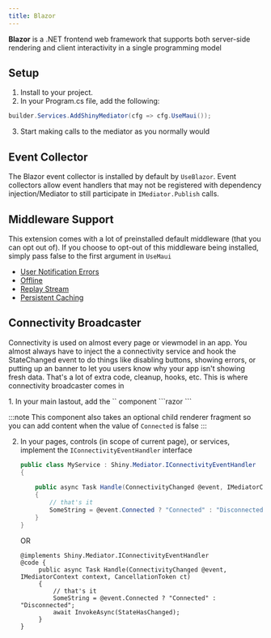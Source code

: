 ```yaml
---
title: Blazor
---
```


**Blazor** is a .NET frontend web framework that supports both server-side rendering and client interactivity in a single programming model


## Setup
1. Install <NugetBadge name="Shiny.Mediator.Blazor" showLabel={true} /> to your project.
2. In your Program.cs file, add the following:
```csharp
builder.Services.AddShinyMediator(cfg => cfg.UseMaui());
```
3. Start making calls to the mediator as you normally would 


## Event Collector
The Blazor event collector is installed by default by `UseBlazor`.  Event collectors allow event handlers that may not be registered with dependency injection/Mediator
to still participate in `IMediator.Publish` calls. 


## Middleware Support
This extension comes with a lot of preinstalled default middleware (that you can opt out of).  If you choose to opt-out of this middleware being installed,
simply pass false to the first argument in `UseMaui`

* [User Notification Errors](/mediator/exceptionhandlers)
* [Offline](/mediator/middleware/offline)
* [Replay Stream](/mediator/middleware/replay)
* [Persistent Caching](/mediator/middleware/caching)

## Connectivity Broadcaster
Connectivity is used on almost every page or viewmodel in an app.  You almost always have to inject the a connectivity service and hook the StateChanged event
to do things like disabling buttons, showing errors, or putting up an banner to let you users know why your app isn't showing fresh data.  That's a lot of extra
code, cleanup, hooks, etc.  This is where connectivity broadcaster comes in

<Steps>
1. In your main lastout, add the `<InternetConnectivity />` component
   ```razor
   <MediatorInternetConnectivity />
   ```

   :::note
   This component also takes an optional child renderer fragment so you can add content when the value of `Connected` is false
   :::

2. In your pages, controls (in scope of current page), or services, implement the `IConnectivityEventHandler` interface
   ```csharp
   public class MyService : Shiny.Mediator.IConnectivityEventHandler
   {
    
       public async Task Handle(ConnectivityChanged @event, IMediatorContext context, CancellationToken ct)
       {
           // that's it
           SomeString = @event.Connected ? "Connected" : "Disconnected";
       }        
   }
   ```

   OR

   ```razor
   @implements Shiny.Mediator.IConnectivityEventHandler
   @code {
        public async Task Handle(ConnectivityChanged @event, IMediatorContext context, CancellationToken ct)
        {
            // that's it
            SomeString = @event.Connected ? "Connected" : "Disconnected";
            await InvokeAsync(StateHasChanged);
        }
   }
   ```
</Steps>